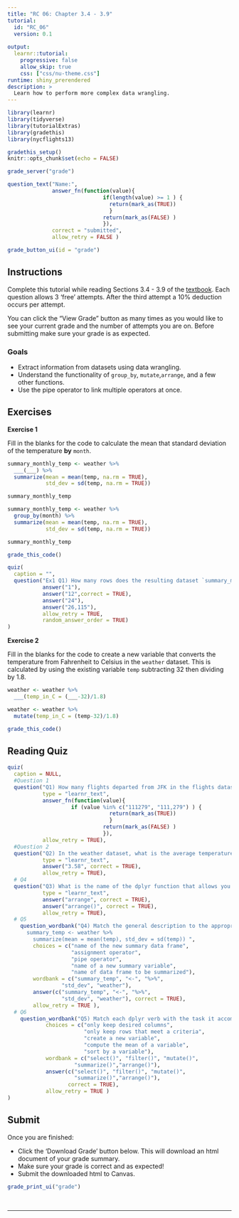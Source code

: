 ```yaml
---
title: "RC 06: Chapter 3.4 - 3.9"
tutorial:
  id: "RC_06"
  version: 0.1
  
output:
  learnr::tutorial:
    progressive: false
    allow_skip: true
    css: ["css/nu-theme.css"]
runtime: shiny_prerendered
description: >
  Learn how to perform more complex data wrangling.
---
```



```r
library(learnr)
library(tidyverse)
library(tutorialExtras)
library(gradethis)
library(nycflights13)

gradethis_setup()
knitr::opts_chunk$set(echo = FALSE)
```


```r
grade_server("grade")
```

```r
question_text("Name:",
              answer_fn(function(value){
                              if(length(value) >= 1 ) {
                                return(mark_as(TRUE))
                                }
                              return(mark_as(FALSE) )
                              }),
              correct = "submitted",
              allow_retry = FALSE )
```

```r
grade_button_ui(id = "grade")
```

## Instructions

Complete this tutorial while reading Sections 3.4 - 3.9 of the [textbook](https://nustat.github.io/intro-stat-data-sci/03-wrangling.html). Each question allows 3 'free' attempts. After the third attempt a 10% deduction occurs per attempt.

You can click the "View Grade" button as many times as you would like to see your current grade and the number of attempts you are on. Before submitting make sure your grade is as expected.

### Goals

-   Extract information from datasets using data wrangling.
-   Understand the functionality of `group_by`, `mutate`,`arrange`, and a few other functions.
-   Use the pipe operator to link multiple operators at once.


## Exercises

**Exercise 1**

Fill in the blanks for the code to calculate the mean that standard deviation of the temperature **by** `month`. 

```r
summary_monthly_temp <- weather %>% 
  ___(___) %>% 
  summarize(mean = mean(temp, na.rm = TRUE), 
            std_dev = sd(temp, na.rm = TRUE))

summary_monthly_temp
```


```r
summary_monthly_temp <- weather %>% 
  group_by(month) %>% 
  summarize(mean = mean(temp, na.rm = TRUE), 
            std_dev = sd(temp, na.rm = TRUE))

summary_monthly_temp
```

```r
grade_this_code()
```

```r
quiz(
  caption = "",
  question("Ex1 Q1) How many rows does the resulting dataset `summary_monthly_temp` have?",
           answer("1"),
           answer("12",correct = TRUE),
           answer("24"),
           answer("26,115"),
           allow_retry = TRUE,
           random_answer_order = TRUE)
)
```


**Exercise 2**

Fill in the blanks for the code to create a new variable that converts the temperature from Fahrenheit to Celsius in the `weather` dataset. This is calculated by using the existing variable `temp` subtracting 32 then dividing by 1.8. 

```r
weather <- weather %>% 
  ___(temp_in_C = (___-32)/1.8)
```


```r
weather <- weather %>% 
  mutate(temp_in_C = (temp-32)/1.8)
```

```r
grade_this_code()
```


## Reading Quiz

```r
quiz(
  caption = NULL,
  #Question 1
  question("Q1) How many flights departed from JFK in the flights dataset?", 
           type = "learnr_text",
           answer_fn(function(value){
                    if (value %in% c("111279", "111,279") ) {
                                return(mark_as(TRUE))
                                }
                              return(mark_as(FALSE) )
                              }),
           allow_retry = TRUE),
  #Question 2
  question("Q2) In the weather dataset, what is the average temperature in celcius in December?", 
           type = "learnr_text",
           answer("3.58", correct = TRUE),
           allow_retry = TRUE),
  # Q4
  question("Q3) What is the name of the dplyr function that allows you to sort the rows of a data frame by the alphanumeric order of a variable/column?", 
           type = "learnr_text",
           answer("arrange", correct = TRUE),
           answer("arrange()", correct = TRUE),
           allow_retry = TRUE),
  # Q5
    question_wordbank("Q4) Match the general description to the appropriate piece of code in the following code chunk: \n
      summary_temp <- weather %>% 
        summarize(mean = mean(temp), std_dev = sd(temp)) ",
        choices = c("name of the new summary data frame", 
                    "assignment operator",
                    "pipe operator",
                    "name of a new summary variable",
                    "name of data frame to be summarized"),
        wordbank = c("summary_temp", "<-", "%>%",
                 "std_dev", "weather"),
        answer(c("summary_temp", "<-", "%>%",
                 "std_dev", "weather"), correct = TRUE), 
        allow_retry = TRUE ),
  # Q6
    question_wordbank("Q5) Match each dplyr verb with the task it accomplishes.",
            choices = c("only keep desired columns", 
                        "only keep rows that meet a criteria",
                        "create a new variable",
                        "compute the mean of a variable",
                        "sort by a variable"),
            wordbank = c("select()", "filter()", "mutate()",
                     "summarize()","arrange()"),
            answer(c("select()", "filter()", "mutate()",
                     "summarize()","arrange()"), 
                   correct = TRUE), 
            allow_retry = TRUE )
)

```

## Submit

Once you are finished:

-   Click the 'Download Grade' button below. This will download an html document of your grade summary.
-   Make sure your grade is correct and as expected!
-   Submit the downloaded html to Canvas.

```r
grade_print_ui("grade")
```

<br>
<hr /> 
<br>

<!-- ```{r} -->
<!-- bootstrapPage( -->
<!--      div(style="display:inline-block",  -->
<!--          strong("Optional:") ), -->
<!--      div(style="display:inline-block", -->
<!--          print_ui("Print", label = "full reading check") ), -->
<!--      div(style="display:inline-block",  -->
<!--          p("for your own review and records.") )  -->
<!--      ) -->
<!-- ``` -->
<!-- <hr />  -->
